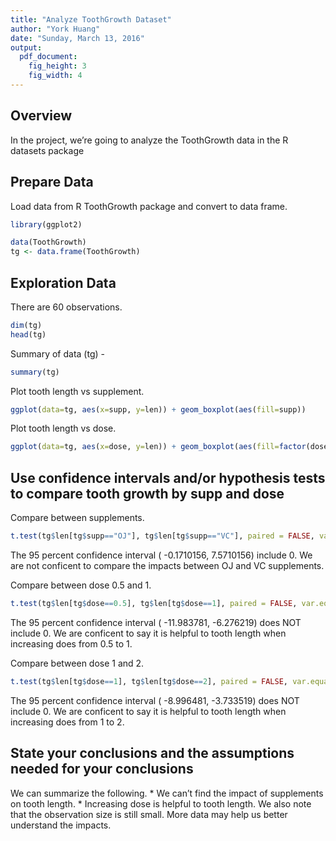 ```yaml
---
title: "Analyze ToothGrowth Dataset"
author: "York Huang"
date: "Sunday, March 13, 2016"
output:
  pdf_document:
    fig_height: 3
    fig_width: 4
---
```

## Overview
In the project, we're going to analyze the ToothGrowth data in the R datasets package

## Prepare Data
Load data from R ToothGrowth package and convert to data frame.
```r
library(ggplot2)

data(ToothGrowth)
tg <- data.frame(ToothGrowth)
```

## Exploration Data
There are 60 observations. 
```r
dim(tg)
head(tg)
```
Summary of data (tg) -
```r
summary(tg)
```
Plot tooth length vs supplement.
```r
ggplot(data=tg, aes(x=supp, y=len)) + geom_boxplot(aes(fill=supp))
```
Plot tooth length vs dose.
```r
ggplot(data=tg, aes(x=dose, y=len)) + geom_boxplot(aes(fill=factor(dose)))
```

## Use confidence intervals and/or hypothesis tests to compare tooth growth by supp and dose

Compare between supplements.
```r
t.test(tg$len[tg$supp=="OJ"], tg$len[tg$supp=="VC"], paired = FALSE, var.equal = FALSE)$conf
```
The 95 percent confidence interval ( -0.1710156,  7.5710156) include 0. We are not conficent to compare the impacts between OJ and VC supplements.

Compare between dose 0.5 and 1.
```r
t.test(tg$len[tg$dose==0.5], tg$len[tg$dose==1], paired = FALSE, var.equal = FALSE)$conf
```
The 95 percent confidence interval ( -11.983781,  -6.276219) does NOT include 0. We are conficent to say it is helpful to tooth length when increasing does from 0.5 to 1.

Compare between dose 1 and 2.
```r
t.test(tg$len[tg$dose==1], tg$len[tg$dose==2], paired = FALSE, var.equal = FALSE)$conf
```
The 95 percent confidence interval ( -8.996481, -3.733519) does NOT include 0. We are conficent to say it is helpful to tooth length when increasing does from 1 to 2.

## State your conclusions and the assumptions needed for your conclusions
We can summarize the following.
* We can't find the impact of supplements on tooth length.
* Increasing dose is helpful to tooth length.
We also note that the observation size is still small. More data may help us better understand the impacts.
